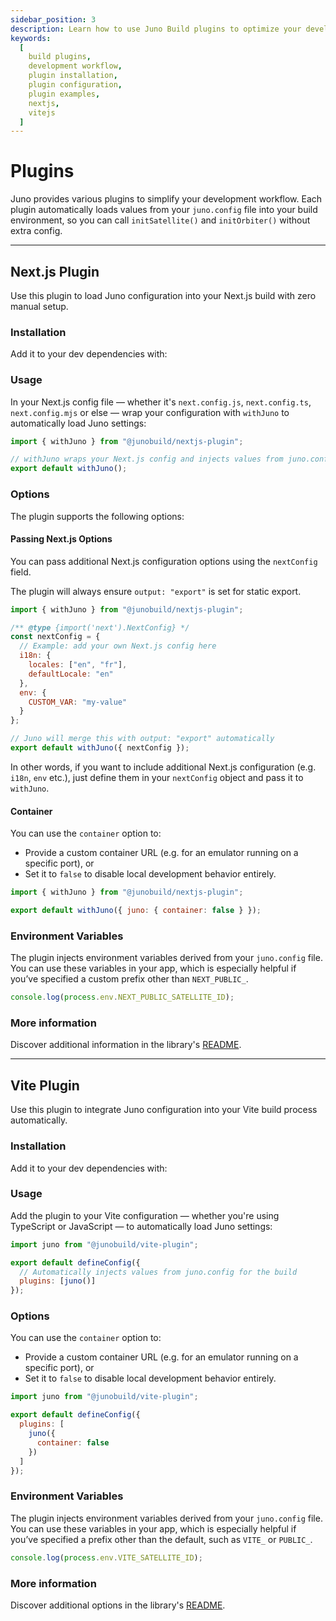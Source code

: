 ```yaml
---
sidebar_position: 3
description: Learn how to use Juno Build plugins to optimize your development workflow. Detailed guides and examples included.
keywords:
  [
    build plugins,
    development workflow,
    plugin installation,
    plugin configuration,
    plugin examples,
    nextjs,
    vitejs
  ]
---
```


# Plugins

Juno provides various plugins to simplify your development workflow. Each plugin automatically loads values from your `juno.config` file into your build environment, so you can call `initSatellite()` and `initOrbiter()` without extra config.

---

## Next.js Plugin

Use this plugin to load Juno configuration into your Next.js build with zero manual setup.

### Installation

Add it to your dev dependencies with:


<Bash
  npm="npm i @junobuild/nextjs-plugin -D"
  yarn="yarn add @junobuild/nextjs-plugin -D"
  pnpm="pnpm add @junobuild/nextjs-plugin -D"
/>

### Usage

In your Next.js config file — whether it's `next.config.js`, `next.config.ts`, `next.config.mjs` or else — wrap your configuration with `withJuno` to automatically load Juno settings:

```javascript title="next.config.js"
import { withJuno } from "@junobuild/nextjs-plugin";

// withJuno wraps your Next.js config and injects values from juno.config
export default withJuno();
```

### Options

The plugin supports the following options:

#### Passing Next.js Options

You can pass additional Next.js configuration options using the `nextConfig` field.

The plugin will always ensure `output: "export"` is set for static export.

```javascript title="next.config.js"
import { withJuno } from "@junobuild/nextjs-plugin";

/** @type {import('next').NextConfig} */
const nextConfig = {
  // Example: add your own Next.js config here
  i18n: {
    locales: ["en", "fr"],
    defaultLocale: "en"
  },
  env: {
    CUSTOM_VAR: "my-value"
  }
};

// Juno will merge this with output: "export" automatically
export default withJuno({ nextConfig });
```

In other words, if you want to include additional Next.js configuration (e.g. `i18n`, `env` etc.), just define them in your `nextConfig` object and pass it to `withJuno`.

#### Container

You can use the `container` option to:

- Provide a custom container URL (e.g. for an emulator running on a specific port), or
- Set it to `false` to disable local development behavior entirely.

```javascript title="next.config.js"
import { withJuno } from "@junobuild/nextjs-plugin";

export default withJuno({ juno: { container: false } });
```

### Environment Variables

The plugin injects environment variables derived from your `juno.config` file. You can use these variables in your app, which is especially helpful if you’ve specified a custom prefix other than `NEXT_PUBLIC_`.

```javascript
console.log(process.env.NEXT_PUBLIC_SATELLITE_ID);
```

### More information

Discover additional information in the library's [README](https://github.com/junobuild/plugins/tree/main/plugins/nextjs-plugin).

---

## Vite Plugin

Use this plugin to integrate Juno configuration into your Vite build process automatically.

### Installation

Add it to your dev dependencies with:

<Bash
  npm="npm i @junobuild/vite-plugin -D"
  yarn="yarn add @junobuild/vite-plugin -D"
  pnpm="pnpm add @junobuild/vite-plugin -D"
/>

### Usage

Add the plugin to your Vite configuration — whether you're using TypeScript or JavaScript — to automatically load Juno settings:

```javascript title="vite.config.js"
import juno from "@junobuild/vite-plugin";

export default defineConfig({
  // Automatically injects values from juno.config for the build
  plugins: [juno()]
});
```

### Options

You can use the `container` option to:

- Provide a custom container URL (e.g. for an emulator running on a specific port), or
- Set it to `false` to disable local development behavior entirely.

```javascript title="vite.config.js"
import juno from "@junobuild/vite-plugin";

export default defineConfig({
  plugins: [
    juno({
      container: false
    })
  ]
});
```

### Environment Variables

The plugin injects environment variables derived from your `juno.config` file. You can use these variables in your app, which is especially helpful if you’ve specified a prefix other than the default, such as `VITE_` or `PUBLIC_`.

```javascript
console.log(process.env.VITE_SATELLITE_ID);
```

### More information

Discover additional options in the library's [README](https://github.com/junobuild/plugins/tree/main/plugins/vite-plugin).
